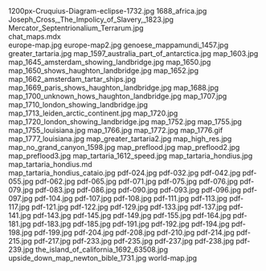     
<PopImage className="sm:float-right clear-right m-auto sm:m-1 sm:ml-4" src={JPG_1200px_Cruquius_Diagram_eclipse_1732_jpg} width={384} alt="1200px-Cruquius-Diagram-eclipse-1732.jpg">
	1200px-Cruquius-Diagram-eclipse-1732.jpg
</PopImage>
<PopImage className="sm:float-left clear-left m-auto sm:m-1 sm:mr-4" src={JPG_1688_africa_jpg} width={384} alt="1688_africa.jpg">
	1688_africa.jpg
</PopImage>
<PopImage className="sm:float-right clear-right m-auto sm:m-1 sm:ml-4" src={JPG_Joseph_Cross__The_Impolicy_of_Slavery__1823_jpg} width={384} alt="Joseph_Cross,_The_Impolicy_of_Slavery,_1823.jpg">
	Joseph_Cross,_The_Impolicy_of_Slavery,_1823.jpg
</PopImage>
<PopImage className="sm:float-left clear-left m-auto sm:m-1 sm:mr-4" src={JPG_Mercator_Septentrionalium_Terrarum_jpg} width={384} alt="Mercator_Septentrionalium_Terrarum.jpg">
	Mercator_Septentrionalium_Terrarum.jpg
</PopImage>
<div className="w-full md:max-w-[80rem] float-right italic">
	<MDX_chat_maps_mdx />
	chat_maps.mdx
</div>
<PopImage className="sm:float-right clear-right m-auto sm:m-1 sm:ml-4" src={JPG_europe_map_jpg} width={384} alt="europe-map.jpg">
	europe-map.jpg
</PopImage>
<PopImage className="sm:float-left clear-left m-auto sm:m-1 sm:mr-4" src={JPG_europe_map2_jpg} width={384} alt="europe-map2.jpg">
	europe-map2.jpg
</PopImage>
<PopImage className="sm:float-right clear-right m-auto sm:m-1 sm:ml-4" src={JPG_genoese_mappamundi_1457_jpg} width={384} alt="genoese_mappamundi_1457.jpg">
	genoese_mappamundi_1457.jpg
</PopImage>
<PopImage className="sm:float-left clear-left m-auto sm:m-1 sm:mr-4" src={JPG_greater_tartaria_jpg} width={384} alt="greater_tartaria.jpg">
	greater_tartaria.jpg
</PopImage>
<PopImage className="sm:float-right clear-right m-auto sm:m-1 sm:ml-4" src={JPG_map_1597_australia_part_of_antarctica_jpg} width={384} alt="map_1597_australia_part_of_antarctica.jpg">
	map_1597_australia_part_of_antarctica.jpg
</PopImage>
<PopImage className="sm:float-left clear-left m-auto sm:m-1 sm:mr-4" src={JPG_map_1603_jpg} width={384} alt="map_1603.jpg">
	map_1603.jpg
</PopImage>
<PopImage className="sm:float-right clear-right m-auto sm:m-1 sm:ml-4" src={JPG_map_1645_amsterdam_showing_landbridge_jpg} width={384} alt="map_1645_amsterdam_showing_landbridge.jpg">
	map_1645_amsterdam_showing_landbridge.jpg
</PopImage>
<PopImage className="sm:float-left clear-left m-auto sm:m-1 sm:mr-4" src={JPG_map_1650_jpg} width={384} alt="map_1650.jpg">
	map_1650.jpg
</PopImage>
<PopImage className="sm:float-right clear-right m-auto sm:m-1 sm:ml-4" src={JPG_map_1650_shows_haughton_landbridge_jpg} width={384} alt="map_1650_shows_haughton_landbridge.jpg">
	map_1650_shows_haughton_landbridge.jpg
</PopImage>
<PopImage className="sm:float-left clear-left m-auto sm:m-1 sm:mr-4" src={JPG_map_1652_jpg} width={384} alt="map_1652.jpg">
	map_1652.jpg
</PopImage>
<PopImage className="sm:float-right clear-right m-auto sm:m-1 sm:ml-4" src={JPG_map_1662_amsterdam_tartar_ships_jpg} width={384} alt="map_1662_amsterdam_tartar_ships.jpg">
	map_1662_amsterdam_tartar_ships.jpg
</PopImage>
<PopImage className="sm:float-left clear-left m-auto sm:m-1 sm:mr-4" src={JPG_map_1669_paris_shows_haughton_landbridge_jpg} width={384} alt="map_1669_paris_shows_haughton_landbridge.jpg">
	map_1669_paris_shows_haughton_landbridge.jpg
</PopImage>
<PopImage className="sm:float-right clear-right m-auto sm:m-1 sm:ml-4" src={JPG_map_1688_jpg} width={384} alt="map_1688.jpg">
	map_1688.jpg
</PopImage>
<PopImage className="sm:float-left clear-left m-auto sm:m-1 sm:mr-4" src={JPG_map_1700_unknown_hows_haughton_landbridge_jpg} width={384} alt="map_1700_unknown_hows_haughton_landbridge.jpg">
	map_1700_unknown_hows_haughton_landbridge.jpg
</PopImage>
<PopImage className="sm:float-right clear-right m-auto sm:m-1 sm:ml-4" src={JPG_map_1707_jpg} width={384} alt="map_1707.jpg">
	map_1707.jpg
</PopImage>
<PopImage className="sm:float-left clear-left m-auto sm:m-1 sm:mr-4" src={JPG_map_1710_london_showing_landbridge_jpg} width={384} alt="map_1710_london_showing_landbridge.jpg">
	map_1710_london_showing_landbridge.jpg
</PopImage>
<PopImage className="sm:float-right clear-right m-auto sm:m-1 sm:ml-4" src={JPG_map_1713_leiden_arctic_continent_jpg} width={384} alt="map_1713_leiden_arctic_continent.jpg">
	map_1713_leiden_arctic_continent.jpg
</PopImage>
<PopImage className="sm:float-left clear-left m-auto sm:m-1 sm:mr-4" src={JPG_map_1720_jpg} width={384} alt="map_1720.jpg">
	map_1720.jpg
</PopImage>
<PopImage className="sm:float-right clear-right m-auto sm:m-1 sm:ml-4" src={JPG_map_1720_london_showing_landbridge_jpg} width={384} alt="map_1720_london_showing_landbridge.jpg">
	map_1720_london_showing_landbridge.jpg
</PopImage>
<PopImage className="sm:float-left clear-left m-auto sm:m-1 sm:mr-4" src={JPG_map_1752_jpg} width={384} alt="map_1752.jpg">
	map_1752.jpg
</PopImage>
<PopImage className="sm:float-right clear-right m-auto sm:m-1 sm:ml-4" src={JPG_map_1755_jpg} width={384} alt="map_1755.jpg">
	map_1755.jpg
</PopImage>
<PopImage className="sm:float-left clear-left m-auto sm:m-1 sm:mr-4" src={JPG_map_1755_louisiana_jpg} width={384} alt="map_1755_louisiana.jpg">
	map_1755_louisiana.jpg
</PopImage>
<PopImage className="sm:float-right clear-right m-auto sm:m-1 sm:ml-4" src={JPG_map_1766_jpg} width={384} alt="map_1766.jpg">
	map_1766.jpg
</PopImage>
<PopImage className="sm:float-left clear-left m-auto sm:m-1 sm:mr-4" src={JPG_map_1772_jpg} width={384} alt="map_1772.jpg">
	map_1772.jpg
</PopImage>
<PopImage className="sm:float-right clear-right m-auto sm:m-1 sm:ml-4" src={GIF_map_1776_gif} width={384} alt="map_1776.gif">
	map_1776.gif
</PopImage>
<PopImage className="sm:float-left clear-left m-auto sm:m-1 sm:mr-4" src={JPG_map_1777_louisiana_jpg} width={384} alt="map_1777_louisiana.jpg">
	map_1777_louisiana.jpg
</PopImage>
<PopImage className="sm:float-right clear-right m-auto sm:m-1 sm:ml-4" src={JPG_map_greater_tartaria2_jpg} width={384} alt="map_greater_tartaria2.jpg">
	map_greater_tartaria2.jpg
</PopImage>
<PopImage className="sm:float-left clear-left m-auto sm:m-1 sm:mr-4" src={JPG_map_high_res_jpg} width={384} alt="map_high_res.jpg">
	map_high_res.jpg
</PopImage>
<PopImage className="sm:float-right clear-right m-auto sm:m-1 sm:ml-4" src={JPG_map_no_grand_canyon_1598_jpg} width={384} alt="map_no_grand_canyon_1598.jpg">
	map_no_grand_canyon_1598.jpg
</PopImage>
<PopImage className="sm:float-left clear-left m-auto sm:m-1 sm:mr-4" src={JPG_map_preflood_jpg} width={384} alt="map_preflood.jpg">
	map_preflood.jpg
</PopImage>
<PopImage className="sm:float-right clear-right m-auto sm:m-1 sm:ml-4" src={JPG_map_preflood2_jpg} width={384} alt="map_preflood2.jpg">
	map_preflood2.jpg
</PopImage>
<PopImage className="sm:float-left clear-left m-auto sm:m-1 sm:mr-4" src={JPG_map_preflood3_jpg} width={384} alt="map_preflood3.jpg">
	map_preflood3.jpg
</PopImage>
<PopImage className="sm:float-right clear-right m-auto sm:m-1 sm:ml-4" src={JPG_map_tartaria_1612_speed_jpg} width={384} alt="map_tartaria_1612_speed.jpg">
	map_tartaria_1612_speed.jpg
</PopImage>
<PopImage className="sm:float-left clear-left m-auto sm:m-1 sm:mr-4" src={JPG_map_tartaria_hondius_jpg} width={384} alt="map_tartaria_hondius.jpg">
	map_tartaria_hondius.jpg
</PopImage>
<div className="w-full md:max-w-[80rem] float-right italic">
	<MD_map_tartaria_hondius_md />
	map_tartaria_hondius.md
</div>
<PopImage className="sm:float-right clear-right m-auto sm:m-1 sm:ml-4" src={JPG_map_tartaria_hondius_cataio_jpg} width={384} alt="map_tartaria_hondius_cataio.jpg">
	map_tartaria_hondius_cataio.jpg
</PopImage>
<PopImage className="sm:float-left clear-left m-auto sm:m-1 sm:mr-4" src={JPG_pdf_024_jpg} width={384} alt="pdf-024.jpg">
	pdf-024.jpg
</PopImage>
<PopImage className="sm:float-right clear-right m-auto sm:m-1 sm:ml-4" src={JPG_pdf_032_jpg} width={384} alt="pdf-032.jpg">
	pdf-032.jpg
</PopImage>
<PopImage className="sm:float-left clear-left m-auto sm:m-1 sm:mr-4" src={JPG_pdf_042_jpg} width={384} alt="pdf-042.jpg">
	pdf-042.jpg
</PopImage>
<PopImage className="sm:float-right clear-right m-auto sm:m-1 sm:ml-4" src={JPG_pdf_055_jpg} width={384} alt="pdf-055.jpg">
	pdf-055.jpg
</PopImage>
<PopImage className="sm:float-left clear-left m-auto sm:m-1 sm:mr-4" src={JPG_pdf_062_jpg} width={384} alt="pdf-062.jpg">
	pdf-062.jpg
</PopImage>
<PopImage className="sm:float-right clear-right m-auto sm:m-1 sm:ml-4" src={JPG_pdf_065_jpg} width={384} alt="pdf-065.jpg">
	pdf-065.jpg
</PopImage>
<PopImage className="sm:float-left clear-left m-auto sm:m-1 sm:mr-4" src={JPG_pdf_071_jpg} width={384} alt="pdf-071.jpg">
	pdf-071.jpg
</PopImage>
<PopImage className="sm:float-right clear-right m-auto sm:m-1 sm:ml-4" src={JPG_pdf_075_jpg} width={384} alt="pdf-075.jpg">
	pdf-075.jpg
</PopImage>
<PopImage className="sm:float-left clear-left m-auto sm:m-1 sm:mr-4" src={JPG_pdf_076_jpg} width={384} alt="pdf-076.jpg">
	pdf-076.jpg
</PopImage>
<PopImage className="sm:float-right clear-right m-auto sm:m-1 sm:ml-4" src={JPG_pdf_079_jpg} width={384} alt="pdf-079.jpg">
	pdf-079.jpg
</PopImage>
<PopImage className="sm:float-left clear-left m-auto sm:m-1 sm:mr-4" src={JPG_pdf_083_jpg} width={384} alt="pdf-083.jpg">
	pdf-083.jpg
</PopImage>
<PopImage className="sm:float-right clear-right m-auto sm:m-1 sm:ml-4" src={JPG_pdf_086_jpg} width={384} alt="pdf-086.jpg">
	pdf-086.jpg
</PopImage>
<PopImage className="sm:float-left clear-left m-auto sm:m-1 sm:mr-4" src={JPG_pdf_090_jpg} width={384} alt="pdf-090.jpg">
	pdf-090.jpg
</PopImage>
<PopImage className="sm:float-right clear-right m-auto sm:m-1 sm:ml-4" src={JPG_pdf_093_jpg} width={384} alt="pdf-093.jpg">
	pdf-093.jpg
</PopImage>
<PopImage className="sm:float-left clear-left m-auto sm:m-1 sm:mr-4" src={JPG_pdf_096_jpg} width={384} alt="pdf-096.jpg">
	pdf-096.jpg
</PopImage>
<PopImage className="sm:float-right clear-right m-auto sm:m-1 sm:ml-4" src={JPG_pdf_097_jpg} width={384} alt="pdf-097.jpg">
	pdf-097.jpg
</PopImage>
<PopImage className="sm:float-left clear-left m-auto sm:m-1 sm:mr-4" src={JPG_pdf_104_jpg} width={384} alt="pdf-104.jpg">
	pdf-104.jpg
</PopImage>
<PopImage className="sm:float-right clear-right m-auto sm:m-1 sm:ml-4" src={JPG_pdf_107_jpg} width={384} alt="pdf-107.jpg">
	pdf-107.jpg
</PopImage>
<PopImage className="sm:float-left clear-left m-auto sm:m-1 sm:mr-4" src={JPG_pdf_108_jpg} width={384} alt="pdf-108.jpg">
	pdf-108.jpg
</PopImage>
<PopImage className="sm:float-right clear-right m-auto sm:m-1 sm:ml-4" src={JPG_pdf_111_jpg} width={384} alt="pdf-111.jpg">
	pdf-111.jpg
</PopImage>
<PopImage className="sm:float-left clear-left m-auto sm:m-1 sm:mr-4" src={JPG_pdf_113_jpg} width={384} alt="pdf-113.jpg">
	pdf-113.jpg
</PopImage>
<PopImage className="sm:float-right clear-right m-auto sm:m-1 sm:ml-4" src={JPG_pdf_117_jpg} width={384} alt="pdf-117.jpg">
	pdf-117.jpg
</PopImage>
<PopImage className="sm:float-left clear-left m-auto sm:m-1 sm:mr-4" src={JPG_pdf_121_jpg} width={384} alt="pdf-121.jpg">
	pdf-121.jpg
</PopImage>
<PopImage className="sm:float-right clear-right m-auto sm:m-1 sm:ml-4" src={JPG_pdf_122_jpg} width={384} alt="pdf-122.jpg">
	pdf-122.jpg
</PopImage>
<PopImage className="sm:float-left clear-left m-auto sm:m-1 sm:mr-4" src={JPG_pdf_129_jpg} width={384} alt="pdf-129.jpg">
	pdf-129.jpg
</PopImage>
<PopImage className="sm:float-right clear-right m-auto sm:m-1 sm:ml-4" src={JPG_pdf_133_jpg} width={384} alt="pdf-133.jpg">
	pdf-133.jpg
</PopImage>
<PopImage className="sm:float-left clear-left m-auto sm:m-1 sm:mr-4" src={JPG_pdf_137_jpg} width={384} alt="pdf-137.jpg">
	pdf-137.jpg
</PopImage>
<PopImage className="sm:float-right clear-right m-auto sm:m-1 sm:ml-4" src={JPG_pdf_141_jpg} width={384} alt="pdf-141.jpg">
	pdf-141.jpg
</PopImage>
<PopImage className="sm:float-left clear-left m-auto sm:m-1 sm:mr-4" src={JPG_pdf_143_jpg} width={384} alt="pdf-143.jpg">
	pdf-143.jpg
</PopImage>
<PopImage className="sm:float-right clear-right m-auto sm:m-1 sm:ml-4" src={JPG_pdf_145_jpg} width={384} alt="pdf-145.jpg">
	pdf-145.jpg
</PopImage>
<PopImage className="sm:float-left clear-left m-auto sm:m-1 sm:mr-4" src={JPG_pdf_149_jpg} width={384} alt="pdf-149.jpg">
	pdf-149.jpg
</PopImage>
<PopImage className="sm:float-right clear-right m-auto sm:m-1 sm:ml-4" src={JPG_pdf_155_jpg} width={384} alt="pdf-155.jpg">
	pdf-155.jpg
</PopImage>
<PopImage className="sm:float-left clear-left m-auto sm:m-1 sm:mr-4" src={JPG_pdf_164_jpg} width={384} alt="pdf-164.jpg">
	pdf-164.jpg
</PopImage>
<PopImage className="sm:float-right clear-right m-auto sm:m-1 sm:ml-4" src={JPG_pdf_181_jpg} width={384} alt="pdf-181.jpg">
	pdf-181.jpg
</PopImage>
<PopImage className="sm:float-left clear-left m-auto sm:m-1 sm:mr-4" src={JPG_pdf_183_jpg} width={384} alt="pdf-183.jpg">
	pdf-183.jpg
</PopImage>
<PopImage className="sm:float-right clear-right m-auto sm:m-1 sm:ml-4" src={JPG_pdf_185_jpg} width={384} alt="pdf-185.jpg">
	pdf-185.jpg
</PopImage>
<PopImage className="sm:float-left clear-left m-auto sm:m-1 sm:mr-4" src={JPG_pdf_191_jpg} width={384} alt="pdf-191.jpg">
	pdf-191.jpg
</PopImage>
<PopImage className="sm:float-right clear-right m-auto sm:m-1 sm:ml-4" src={JPG_pdf_192_jpg} width={384} alt="pdf-192.jpg">
	pdf-192.jpg
</PopImage>
<PopImage className="sm:float-left clear-left m-auto sm:m-1 sm:mr-4" src={JPG_pdf_194_jpg} width={384} alt="pdf-194.jpg">
	pdf-194.jpg
</PopImage>
<PopImage className="sm:float-right clear-right m-auto sm:m-1 sm:ml-4" src={JPG_pdf_198_jpg} width={384} alt="pdf-198.jpg">
	pdf-198.jpg
</PopImage>
<PopImage className="sm:float-left clear-left m-auto sm:m-1 sm:mr-4" src={JPG_pdf_199_jpg} width={384} alt="pdf-199.jpg">
	pdf-199.jpg
</PopImage>
<PopImage className="sm:float-right clear-right m-auto sm:m-1 sm:ml-4" src={JPG_pdf_204_jpg} width={384} alt="pdf-204.jpg">
	pdf-204.jpg
</PopImage>
<PopImage className="sm:float-left clear-left m-auto sm:m-1 sm:mr-4" src={JPG_pdf_208_jpg} width={384} alt="pdf-208.jpg">
	pdf-208.jpg
</PopImage>
<PopImage className="sm:float-right clear-right m-auto sm:m-1 sm:ml-4" src={JPG_pdf_210_jpg} width={384} alt="pdf-210.jpg">
	pdf-210.jpg
</PopImage>
<PopImage className="sm:float-left clear-left m-auto sm:m-1 sm:mr-4" src={JPG_pdf_214_jpg} width={384} alt="pdf-214.jpg">
	pdf-214.jpg
</PopImage>
<PopImage className="sm:float-right clear-right m-auto sm:m-1 sm:ml-4" src={JPG_pdf_215_jpg} width={384} alt="pdf-215.jpg">
	pdf-215.jpg
</PopImage>
<PopImage className="sm:float-left clear-left m-auto sm:m-1 sm:mr-4" src={JPG_pdf_217_jpg} width={384} alt="pdf-217.jpg">
	pdf-217.jpg
</PopImage>
<PopImage className="sm:float-right clear-right m-auto sm:m-1 sm:ml-4" src={JPG_pdf_233_jpg} width={384} alt="pdf-233.jpg">
	pdf-233.jpg
</PopImage>
<PopImage className="sm:float-left clear-left m-auto sm:m-1 sm:mr-4" src={JPG_pdf_235_jpg} width={384} alt="pdf-235.jpg">
	pdf-235.jpg
</PopImage>
<PopImage className="sm:float-right clear-right m-auto sm:m-1 sm:ml-4" src={JPG_pdf_237_jpg} width={384} alt="pdf-237.jpg">
	pdf-237.jpg
</PopImage>
<PopImage className="sm:float-left clear-left m-auto sm:m-1 sm:mr-4" src={JPG_pdf_238_jpg} width={384} alt="pdf-238.jpg">
	pdf-238.jpg
</PopImage>
<PopImage className="sm:float-right clear-right m-auto sm:m-1 sm:ml-4" src={JPG_pdf_239_jpg} width={384} alt="pdf-239.jpg">
	pdf-239.jpg
</PopImage>
<PopImage className="sm:float-left clear-left m-auto sm:m-1 sm:mr-4" src={JPG_the_island_of_california_1692_63508_jpg} width={384} alt="the_island_of_california_1692_63508.jpg">
	the_island_of_california_1692_63508.jpg
</PopImage>
<PopImage className="sm:float-right clear-right m-auto sm:m-1 sm:ml-4" src={JPG_upside_down_map_newton_bible_1731_jpg} width={384} alt="upside_down_map_newton_bible_1731.jpg">
	upside_down_map_newton_bible_1731.jpg
</PopImage>
<PopImage className="sm:float-left clear-left m-auto sm:m-1 sm:mr-4" src={JPG_world_map_jpg} width={384} alt="world-map.jpg">
	world-map.jpg
</PopImage>
